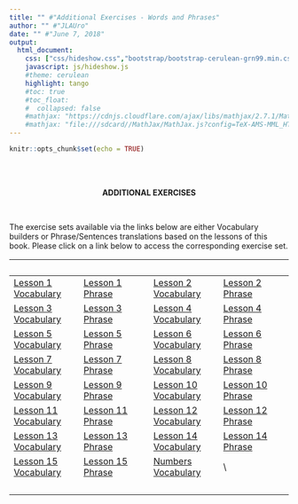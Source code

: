 ```yaml
---
title: "" #"Additional Exercises - Words and Phrases"
author: "" #"JLAUro"
date: "" #"June 7, 2018"
output: 
  html_document:
    css: ["css/hideshow.css","bootstrap/bootstrap-cerulean-grn99.min.css"]
    javascript: js/hideshow.js
    #theme: cerulean
    highlight: tango
    #toc: true
    #toc_float: 
    #  collapsed: false
    #mathjax: "https://cdnjs.cloudflare.com/ajax/libs/mathjax/2.7.1/MathJax.js?config=TeX-AMS-MML_HTMLorMML"
    #mathjax: "file:///sdcard//MathJax/MathJax.js?config=TeX-AMS-MML_HTMLorMML"
---
```


```r
knitr::opts_chunk$set(echo = TRUE)
```

<br/><br/>

<!-- =============================???.png============================ -->
<center><b>ADDITIONAL EXERCISES</b></center>
<br/>

<p>
The exercise sets available via the links below are either Vocabulary builders or Phrase/Sentences translations based on the lessons of this book.  Please click on a link below to access the corresponding exercise set. 
</p>

&nbsp; | &nbsp; | &nbsp; | &nbsp;
--- | --- | --- | --- 
 [Lesson 1 Vocabulary](./l1-voc-tab.html) | [Lesson 1 Phrase](./l1-phr-tab.html) | [Lesson 2 Vocabulary](./l2-voc-tab.html) | [Lesson 2 Phrase](./l2-phr-tab.html) 
 [Lesson 3 Vocabulary](./l3-voc-tab.html) | [Lesson 3 Phrase](./l3-phr-tab.html) | [Lesson 4 Vocabulary](./l4-voc-tab.html) | [Lesson 4 Phrase](./l4-phr-tab.html) 
 [Lesson 5 Vocabulary](./l5-voc-tab.html) | [Lesson 5 Phrase](./l5-phr-tab.html) | [Lesson 6 Vocabulary](./l6-voc-tab.html) | [Lesson 6 Phrase](./l6-phr-tab.html)
  [Lesson 7 Vocabulary](./l7-voc-tab.html) | [Lesson 7 Phrase](./l7-phr-tab.html) | [Lesson 8 Vocabulary](./l8-voc-tab.html) | [Lesson 8 Phrase](./l8-phr-tab.html) 
  [Lesson 9 Vocabulary](./l9-voc-tab.html) | [Lesson 9 Phrase](./l9-phr-tab.html) | [Lesson 10 Vocabulary](./l10-voc-tab.html) | [Lesson 10 Phrase](./l10-phr-tab.html) 
  [Lesson 11 Vocabulary](./l11-voc-tab.html) | [Lesson 11 Phrase](./l11-phr-tab.html) | [Lesson 12 Vocabulary](./l12-voc-tab.html) | [Lesson 12 Phrase](./l12-phr-tab.html) 
  [Lesson 13 Vocabulary](./l13-voc-tab.html) | [Lesson 13 Phrase](./l13-phr-tab.html) | [Lesson 14 Vocabulary](./l14-voc-tab.html) | [Lesson 14 Phrase](./l14-phr-tab.html) 
  [Lesson 15 Vocabulary](./l15-voc-tab.html) | [Lesson 15 Phrase](./l15-phr-tab.html) | [Numbers Vocabulary](./00-Esperanto-Numbers-tab.html) | \  
&nbsp; | &nbsp; | &nbsp; | &nbsp;
